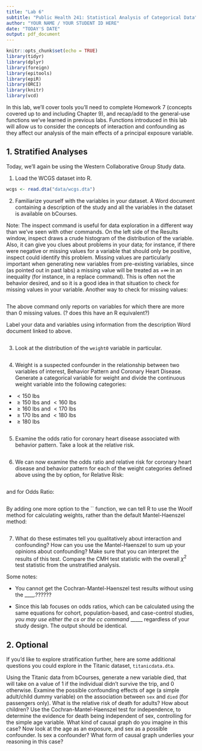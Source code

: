 ```yaml
---
title: "Lab 6"
subtitle: "Public Health 241: Statistical Analysis of Categorical Data"
author: "YOUR NAME / YOUR STUDENT ID HERE"
date: "TODAY'S DATE"
output: pdf_document
---
```


```r
knitr::opts_chunk$set(echo = TRUE)
library(tidyr)
library(dplyr)
library(foreign)
library(epitools)
library(epiR)
library(ORCI)
library(knitr)
library(vcd)
```

In this lab, we’ll cover tools you’ll need to complete Homework 7 (concepts covered up to and including Chapter 9), and recap/add to the general-use functions we’ve learned in previous labs. Functions introduced in this lab will allow us to consider the concepts of interaction and confounding as they affect our analysis of the main effects of a principal exposure variable.

## 1. Stratified Analyses

Today, we'll again be using the Western Collaborative Group Study data.

1. Load the WCGS dataset into R.

``` r
wcgs <- read.dta("data/wcgs.dta")
```

2. Familiarize yourself with the variables in your dataset. A Word document containing a description of the study and all the variables in the dataset is available on bCourses.

Note: The inspect command is useful for data exploration in a different way than we’ve seen with other commands. On the left side of the Results window, inspect draws a crude histogram of the distribution of the variable. Also, it can give you clues about problems in your data; for instance, if there were negative or missing values for a variable that should only be positive, inspect could identify this problem. Missing values are particularly important when generating new variables from pre-existing variables, since (as pointed out in past labs) a missing value will be treated as $+\infty$ in an inequality (for instance, in a replace command). This is often not the behavior desired, and so it is a good idea in that situation to check for missing values in your variable. Another way to check for missing values:

``` r

```

The above command only reports on variables for which there are more than 0 missing values. (? does this have an R equivalent?)

Label your data and variables using information from the description Word document linked to above.

``` r

```

3. Look at the distribution of the `weight0` variable in particular.

``` r

```

4. Weight is a suspected confounder in the relationship between two variables of interest, Behavior Pattern and Coronary Heart Disease. Generate a categorical variable for weight and divide the continuous weight variable into the following categories:

* $< 150$ lbs
* $\geq 150$ lbs and $< 160$ lbs
* $\geq 160$ lbs and $< 170$ lbs
* $\geq 170$ lbs and $< 180$ lbs
* $\geq 180$ lbs

``` r

```

5. Examine the odds ratio for coronary heart disease associated with behavior pattern. Take a look at the relative risk.

``` r

```

6. We can now examine the odds ratio and relative risk for coronary heart disease and behavior pattern for each of the weight categories defined above using the by option, for Relative Risk:

``` r

```

and for Odds Ratio:

``` r

```

By adding one more option to the `` function, we can tell R to use the Woolf method for calculating weights, rather than the default Mantel-Haenszel method:

``` r

```

7. What do these estimates tell you qualitatively about interaction and confounding? How can you use the Mantel-Haenszel to sum up your opinions about confounding? Make sure that you can interpret the results of this test. Compare the CMH test statistic with the overall $\chi^2$ test statistic from the unstratified analysis.

Some notes:

* You cannot get the Cochran-Mantel-Haenszel test results without using the ____.??????

* Since this lab focuses on odds ratios, which can be calculated using the same equations for cohort, population-based, and case-control studies, _you may use either the cs or the cc command ______ regardless of your study design. The output should be identical.

\newpage

## 2. Optional

If you’d like to explore stratification further, here are some additional questions you could explore in the Titanic dataset, `titanicdata.dta`.

Using the Titanic data from bCourses, generate a new variable died, that will take on a value of 1 if the individual didn’t survive the trip, and 0 otherwise. Examine the possible confounding effects of age (a simple adult/child dummy variable) on the association between `sex` and `died` (for passengers only). What is the relative risk of death for adults? How about children? Use the Cochran-Mantel-Haenszel test for independence, to determine the evidence for death being independent of sex, controlling for the simple age variable. What kind of causal graph do you imagine in this case? Now look at the age as an exposure, and sex as a possible confounder. Is sex a confounder? What form of causal graph underlies your reasoning in this case?
